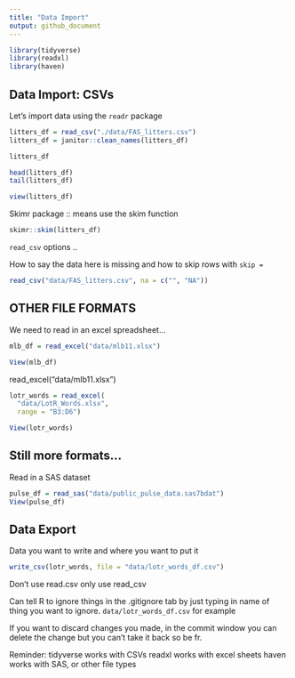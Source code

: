 ```yaml
---
title: "Data Import"
output: github_document
---
```


```r
library(tidyverse)
library(readxl)
library(haven)
```

## Data Import: CSVs

Let's import data using the `readr` package

```r
litters_df = read_csv("./data/FAS_litters.csv")
litters_df = janitor::clean_names(litters_df)
```
```r
litters_df

head(litters_df)
tail(litters_df)
```

```r
view(litters_df)
```

Skimr package :: means use the skim function
```r
skimr::skim(litters_df)
```

`read_csv` options ..

How to say the data here is missing and how to skip rows with `skip =`
```r
read_csv("data/FAS_litters.csv", na = c("", "NA"))
```

## OTHER FILE FORMATS

We need to read in an excel spreadsheet...

```r
mlb_df = read_excel("data/mlb11.xlsx")
```

```r
View(mlb_df)
```

read_excel("data/mlb11.xlsx")
```r
lotr_words = read_excel(
  "data/LotR_Words.xlsx",
  range = "B3:D6")
```

```r
View(lotr_words)
```

## Still more formats...

Read in a SAS dataset

```r
pulse_df = read_sas("data/public_pulse_data.sas7bdat")
View(pulse_df)
```

## Data Export

Data you want to write and where you want to put it 
```r
write_csv(lotr_words, file = "data/lotr_words_df.csv")
```

Don't use read.csv only use read_csv

Can tell R to ignore things in the .gitignore tab by just typing in name of thing you want to ignore. `data/lotr_words_df.csv` for example

If you want to discard changes you made, in the commit window you can delete the change but you can't take it back so be fr.

Reminder:
tidyverse works with CSVs
readxl works with excel sheets
haven works with SAS, or other file types 

